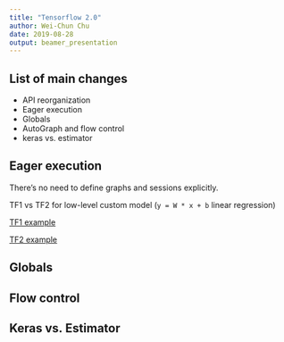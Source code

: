 ```yaml
---
title: "Tensorflow 2.0"
author: Wei-Chun Chu
date: 2019-08-28
output: beamer_presentation
---
```


## List of main changes

- API reorganization
- Eager execution
- Globals
- AutoGraph and flow control
- keras vs. estimator

## Eager execution

There's no need to define graphs and sessions explicitly.

TF1 vs TF2 for low-level custom model (`y = W * x + b` linear regression)

[TF1 example](custom-model-tf1.pdf)

[TF2 example](custom-model-tf2.pdf)

## Globals

## Flow control

## Keras vs. Estimator
